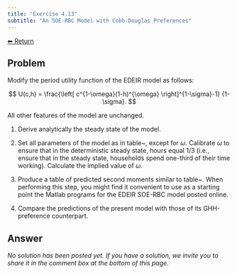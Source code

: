 ```yaml
---
title: "Exercise 4.13"
subtitle: "An SOE-RBC Model with Cobb-Douglas Preferences"
---
```

<a class="return-button" href="index.qmd">⬅ Return</a>

## Problem

Modify the period utility function of the EDEIR model as follows:

$$
U(c,h) = \frac{\left[
c^{1-\omega}(1-h)^{\omega}
\right]^{1-\sigma}-1}
{1-\sigma}.
$$

All other features of the model are unchanged.

1. Derive analytically the steady state of the model.

2. Set all parameters of the model as in table~\ref{table:soe-rbc-calibration-SGU-JIE}, except for $\omega$.
   Calibrate $\omega$ to ensure that in the deterministic steady state, hours equal 1/3 (i.e., ensure that in the steady state, households spend one-third of their time working). Calculate the implied value of $\omega$.

3. Produce a table of predicted second moments similar to table~\ref{table:soe-rbc-edeir}. When performing this step, you might find it convenient to use as a starting point the Matlab programs for the EDEIR SOE-RBC model posted online.

4. Compare the predictions of the present model with those of its GHH-preference counterpart.

## Answer

_No solution has been posted yet. If you have a solution, we invite you to share it in the comment box at the bottom of this page._